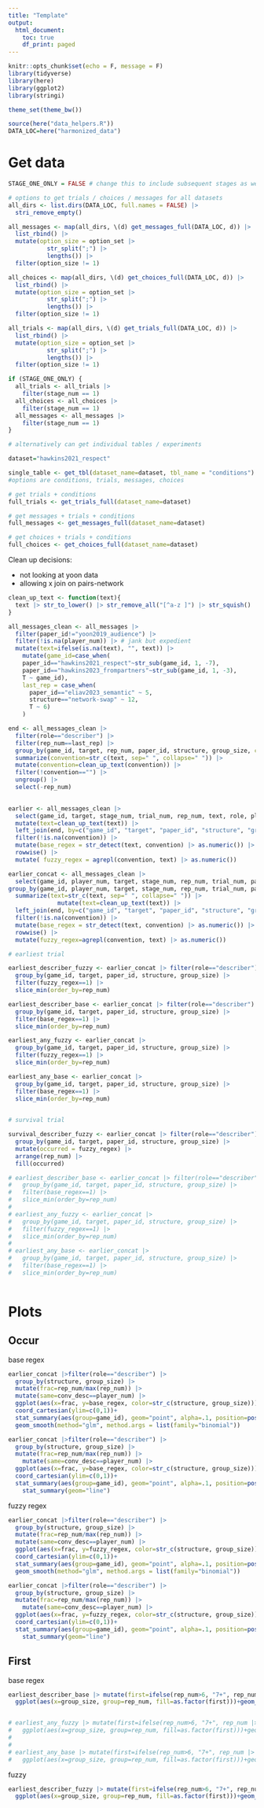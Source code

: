 ```yaml
---
title: "Template"
output:
  html_document:
    toc: true
    df_print: paged
---
```



```r
knitr::opts_chunk$set(echo = F, message = F)
library(tidyverse)
library(here)
library(ggplot2)
library(stringi)

theme_set(theme_bw())

source(here("data_helpers.R"))
DATA_LOC=here("harmonized_data")
```


# Get data

```r
STAGE_ONE_ONLY = FALSE # change this to include subsequent stages as well, for multi-stage datasets

# options to get trials / choices / messages for all datasets
all_dirs <- list.dirs(DATA_LOC, full.names = FALSE) |> 
  stri_remove_empty()

all_messages <- map(all_dirs, \(d) get_messages_full(DATA_LOC, d)) |> 
  list_rbind() |> 
  mutate(option_size = option_set |> 
           str_split(";") |> 
           lengths()) |> 
  filter(option_size != 1)

all_choices <- map(all_dirs, \(d) get_choices_full(DATA_LOC, d)) |>
  list_rbind() |> 
  mutate(option_size = option_set |> 
           str_split(";") |> 
           lengths()) |> 
  filter(option_size != 1)

all_trials <- map(all_dirs, \(d) get_trials_full(DATA_LOC, d)) |>
  list_rbind() |> 
  mutate(option_size = option_set |> 
           str_split(";") |> 
           lengths()) |> 
  filter(option_size != 1)

if (STAGE_ONE_ONLY) {
  all_trials <- all_trials |> 
    filter(stage_num == 1)
  all_choices <- all_choices |> 
    filter(stage_num == 1)
  all_messages <- all_messages |> 
    filter(stage_num == 1)
}
```

```r

# alternatively can get individual tables / experiments 

dataset="hawkins2021_respect"

single_table <- get_tbl(dataset_name=dataset, tbl_name = "conditions") 
#options are conditions, trials, messages, choices

# get trials + conditions
full_trials <- get_trials_full(dataset_name=dataset)

# get messages + trials + conditions
full_messages <- get_messages_full(dataset_name=dataset)

# get choices + trials + conditions
full_choices <- get_choices_full(dataset_name=dataset)
```

Clean up decisions:

* not looking at yoon data
* allowing x join on pairs-network



```r

clean_up_text <- function(text){
  text |> str_to_lower() |> str_remove_all("[^a-z ]") |> str_squish()
}

all_messages_clean <- all_messages |> 
  filter(paper_id!="yoon2019_audience") |> 
  filter(!is.na(player_num)) |> # jank but expedient
  mutate(text=ifelse(is.na(text), "", text)) |> 
    mutate(game_id=case_when(
    paper_id=="hawkins2021_respect"~str_sub(game_id, 1, -7),
    paper_id=="hawkins2023_frompartners"~str_sub(game_id, 1, -3),
    T ~ game_id),
    last_rep = case_when(
      paper_id=="eliav2023_semantic" ~ 5,
      structure=="network-swap" ~ 12,
      T ~ 6)
    )

end <- all_messages_clean |> 
  filter(role=="describer") |> 
  filter(rep_num==last_rep) |> 
  group_by(game_id, target, rep_num, paper_id, structure, group_size, conv_desc=player_num) |> 
  summarize(convention=str_c(text, sep=" ", collapse=" ")) |> 
  mutate(convention=clean_up_text(convention)) |> 
  filter(!convention=="") |> 
  ungroup() |> 
  select(-rep_num)
  
```

```r
earlier <- all_messages_clean |> 
  select(game_id, target, stage_num, trial_num, rep_num, text, role, player_num, structure, paper_id, group_size) |>
  mutate(text=clean_up_text(text)) |> 
  left_join(end, by=c("game_id", "target", "paper_id", "structure", "group_size")) |> 
  filter(!is.na(convention)) |> 
  mutate(base_regex = str_detect(text, convention) |> as.numeric()) |> 
  rowwise() |> 
  mutate( fuzzy_regex = agrepl(convention, text) |> as.numeric())

earlier_concat <- all_messages_clean |> 
  select(game_id, player_num, target, stage_num, rep_num, trial_num, paper_id, role, text, structure, group_size) |> 
group_by(game_id, player_num, target, stage_num, rep_num, trial_num, paper_id, role, structure, group_size) |>  
  summarize(text=str_c(text, sep=" ", collapse=" ")) |> 
              mutate(text=clean_up_text(text)) |> 
  left_join(end, by=c("game_id", "target", "paper_id", "structure", "group_size")) |> 
  filter(!is.na(convention)) |> 
  mutate(base_regex = str_detect(text, convention) |> as.numeric()) |> 
  rowwise() |> 
  mutate(fuzzy_regex=agrepl(convention, text) |> as.numeric())
```

```r
# earliest trial

earliest_describer_fuzzy <- earlier_concat |> filter(role=="describer") |> 
  group_by(game_id, target, paper_id, structure, group_size) |> 
  filter(fuzzy_regex==1) |> 
  slice_min(order_by=rep_num)

earliest_describer_base <- earlier_concat |> filter(role=="describer") |> 
  group_by(game_id, target, paper_id, structure, group_size) |> 
  filter(base_regex==1) |> 
  slice_min(order_by=rep_num)

earliest_any_fuzzy <- earlier_concat |>
  group_by(game_id, target, paper_id, structure, group_size) |> 
  filter(fuzzy_regex==1) |> 
  slice_min(order_by=rep_num)

earliest_any_base <- earlier_concat |>
  group_by(game_id, target, paper_id, structure, group_size) |> 
  filter(base_regex==1) |> 
  slice_min(order_by=rep_num)
  
```

```r
# survival trial

survival_describer_fuzzy <- earlier_concat |> filter(role=="describer") |> 
  group_by(game_id, target, paper_id, structure, group_size) |> 
  mutate(occurred = fuzzy_regex) |> 
  arrange(rep_num) |> 
  fill(occurred) 

# earliest_describer_base <- earlier_concat |> filter(role=="describer") |> 
#   group_by(game_id, target, paper_id, structure, group_size) |> 
#   filter(base_regex==1) |> 
#   slice_min(order_by=rep_num)
# 
# earliest_any_fuzzy <- earlier_concat |>
#   group_by(game_id, target, paper_id, structure, group_size) |> 
#   filter(fuzzy_regex==1) |> 
#   slice_min(order_by=rep_num)
# 
# earliest_any_base <- earlier_concat |>
#   group_by(game_id, target, paper_id, structure, group_size) |> 
#   filter(base_regex==1) |> 
#   slice_min(order_by=rep_num)
  
```

# Plots

## Occur

base regex 

```r

earlier_concat |>filter(role=="describer") |> 
  group_by(structure, group_size) |> 
  mutate(frac=rep_num/max(rep_num)) |> 
  mutate(same=conv_desc==player_num) |> 
  ggplot(aes(x=frac, y=base_regex, color=str_c(structure, group_size)))+
  coord_cartesian(ylim=c(0,1))+
  stat_summary(aes(group=game_id), geom="point", alpha=.1, position=position_jitter(width=.1, height=.1))+
  geom_smooth(method="glm", method.args = list(family="binomial"))

earlier_concat |>filter(role=="describer") |> 
  group_by(structure, group_size) |> 
  mutate(frac=rep_num/max(rep_num)) |> 
    mutate(same=conv_desc==player_num) |> 
  ggplot(aes(x=frac, y=base_regex, color=str_c(structure, group_size)))+
  coord_cartesian(ylim=c(0,1))+
  stat_summary(aes(group=game_id), geom="point", alpha=.1, position=position_jitter(width=.1, height=.1))+
    stat_summary(geom="line")


```

fuzzy regex

```r

earlier_concat |>filter(role=="describer") |> 
  group_by(structure, group_size) |> 
  mutate(frac=rep_num/max(rep_num)) |> 
  mutate(same=conv_desc==player_num) |> 
  ggplot(aes(x=frac, y=fuzzy_regex, color=str_c(structure, group_size)))+
  coord_cartesian(ylim=c(0,1))+
  stat_summary(aes(group=game_id), geom="point", alpha=.1, position=position_jitter(width=.1, height=.1))+
  geom_smooth(method="glm", method.args = list(family="binomial"))

earlier_concat |>filter(role=="describer") |> 
  group_by(structure, group_size) |> 
  mutate(frac=rep_num/max(rep_num)) |> 
    mutate(same=conv_desc==player_num) |> 
  ggplot(aes(x=frac, y=fuzzy_regex, color=str_c(structure, group_size)))+
  coord_cartesian(ylim=c(0,1))+
  stat_summary(aes(group=game_id), geom="point", alpha=.1, position=position_jitter(width=.1, height=.1))+
    stat_summary(geom="line")


```

## First

base regex 

```r



earliest_describer_base |> mutate(first=ifelse(rep_num>6, "7+", rep_num |> as.character()))  |> 
  ggplot(aes(x=group_size, group=rep_num, fill=as.factor(first)))+geom_bar(position="fill", stat="count")+facet_wrap(~structure)


# earliest_any_fuzzy |> mutate(first=ifelse(rep_num>6, "7+", rep_num |> as.character()))  |> 
#   ggplot(aes(x=group_size, group=rep_num, fill=as.factor(first)))+geom_bar(position="fill", stat="count")+facet_wrap(~structure)
# 
# 
# earliest_any_base |> mutate(first=ifelse(rep_num>6, "7+", rep_num |> as.character()))  |> 
#   ggplot(aes(x=group_size, group=rep_num, fill=as.factor(first)))+geom_bar(position="fill", stat="count")+facet_wrap(~structure)

```

fuzzy 

```r
earliest_describer_fuzzy |> mutate(first=ifelse(rep_num>6, "7+", rep_num |> as.character()))  |> 
  ggplot(aes(x=group_size, group=rep_num, fill=as.factor(first)))+geom_bar(position="fill", stat="count")+facet_wrap(~structure)

```

